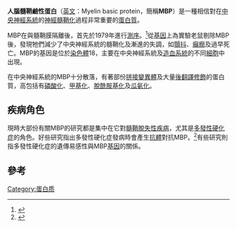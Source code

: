{{PBB|geneid=4155}}
'''人腦髓鞘鹼性蛋白'''（[[英文|英文]]：Myelin basic protein，簡稱'''MBP'''）是一種相信對在[[中央神經系統|中央神經系統]]的[[神經|神經]][[髓磷脂|髓鞘化]]過程非常重要的[[蛋白質|蛋白質]]。

MBP在與髓鞘膜隔離後，首先於1979年進行[[測序|測序]]。<ref>{{cite journal | author = Eylar EH, Brostoff S, Hashim G, Caccam J, Burnett P. | title = Basic A1 protein of the myelin membrane: the complete amino acid sequence. | journal = J Biol Chem | volume = 246 | issue = 18 | pages = 5770-84 | year = Sep 1971 | id = PMID 5096093}}</ref>從[[基因|基因]]上為實驗老鼠剔除MBP後，發現牠們減少了中央神經系統的髓鞘化及漸進的失調，如[[顫抖|顫抖]]、[[癲癇|癲癇]]及過早死亡。MBP的基因是位於[[染色體|染色體]]18，主要在中央神經系統及[[血液|造血系統]]的不同[[細胞|細胞]]中出現。

在中央神經系統的MBP十分散落，有著部份[[基因剪接|拼接變異體]]及大量[[後翻譯修飾|後翻譯修飾]]的蛋白質，高包括有[[磷酸化|磷酸化]]、[[甲基化|甲基化]]、[[脫酰胺基化|脫酰胺基化]]及[[瓜氨化|瓜氨化]]。

== 疾病角色 ==
現時大部份有關MBP的研究都是集中在它對[[髓鞘脫失性疾病|髓鞘脫失性疾病]]，尤其是[[多發性硬化症|多發性硬化症]]的角色。好些研究指出多發性硬化症發病時會產生[[抗體|抗體]]對抗MBP。<ref>{{cite journal | author = Berger T, Rubner P, Schautzer F, Egg R, Ulmer H, Mayringer I, Dilitz E, Deisenhammer F, Reindl M. | title = Antimyelin antibodies as a predictor of clinically definite multiple sclerosis after a first demyelinating event. | journal = N Engl J Med | volume = 349 | issue = 2 | pages = 139-45 | year = Jul 2003 | id = PMID 12853586}}</ref>有些研究則指多發性硬化症的遺傳易感性與MBP[[基因|基因]]的關係。

== 參考 ==
{{reflist}}
{{其它细胞膜蛋白质}}

[[Category:蛋白质|Category:蛋白质]]